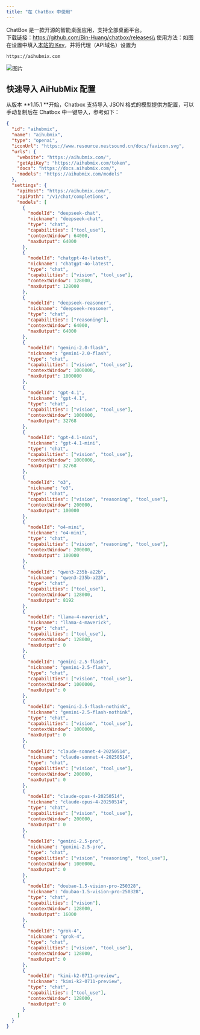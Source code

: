 ```yaml
---
title: "在 ChatBox 中使用"
---
```


ChatBox 是一款开源的智能桌面应用，支持全部桌面平台。\
下载链接：https://github.com/Bin-Huang/chatbox/releases\\
使用方法：如图在设置中填入[本站的 Key](https://aihubmix.com/token)，并将代理（API域名）设置为

```
https://aihubmix.com
```

![图片](../../public/cn/image2.png)

## 快速导入 AiHubMix 配置

从版本 \*\*1.15.1 \*\*开始，Chatbox 支持导入 JSON 格式的模型提供方配置，可以手动复制后在 Chatbox 中一键导入，参考如下：

```json
{
  "id": "aihubmix",
  "name": "aihubmix",
  "type": "openai",
  "iconUrl": "https://www.resource.nestsound.cn/docs/favicon.svg",
  "urls": {
    "website": "https://aihubmix.com/",
    "getApiKey": "https://aihubmix.com/token",
    "docs": "https://docs.aihubmix.com/",
    "models": "https://aihubmix.com/models"
  },
  "settings": {
    "apiHost": "https://aihubmix.com/",
    "apiPath": "/v1/chat/completions",
    "models": [
      {
        "modelId": "deepseek-chat",
        "nickname": "deepseek-chat",
        "type": "chat",
        "capabilities": ["tool_use"],
        "contextWindow": 64000,
        "maxOutput": 64000
      },
      {
        "modelId": "chatgpt-4o-latest",
        "nickname": "chatgpt-4o-latest",
        "type": "chat",
        "capabilities": ["vision", "tool_use"],
        "contextWindow": 128000,
        "maxOutput": 128000
      },
      {
        "modelId": "deepseek-reasoner",
        "nickname": "deepseek-reasoner",
        "type": "chat",
        "capabilities": ["reasoning"],
        "contextWindow": 64000,
        "maxOutput": 64000
      },
      {
        "modelId": "gemini-2.0-flash",
        "nickname": "gemini-2.0-flash",
        "type": "chat",
        "capabilities": ["vision", "tool_use"],
        "contextWindow": 1000000,
        "maxOutput": 1000000
      },
      {
        "modelId": "gpt-4.1",
        "nickname": "gpt-4.1",
        "type": "chat",
        "capabilities": ["vision", "tool_use"],
        "contextWindow": 1000000,
        "maxOutput": 32768
      },
      {
        "modelId": "gpt-4.1-mini",
        "nickname": "gpt-4.1-mini",
        "type": "chat",
        "capabilities": ["vision", "tool_use"],
        "contextWindow": 1000000,
        "maxOutput": 32768
      },
      {
        "modelId": "o3",
        "nickname": "o3",
        "type": "chat",
        "capabilities": ["vision", "reasoning", "tool_use"],
        "contextWindow": 200000,
        "maxOutput": 100000
      },
      {
        "modelId": "o4-mini",
        "nickname": "o4-mini",
        "type": "chat",
        "capabilities": ["vision", "reasoning", "tool_use"],
        "contextWindow": 200000,
        "maxOutput": 100000
      },
      {
        "modelId": "qwen3-235b-a22b",
        "nickname": "qwen3-235b-a22b",
        "type": "chat",
        "capabilities": ["tool_use"],
        "contextWindow": 128000,
        "maxOutput": 8192
      },
      {
        "modelId": "llama-4-maverick",
        "nickname": "llama-4-maverick",
        "type": "chat",
        "capabilities": ["tool_use"],
        "contextWindow": 128000,
        "maxOutput": 0
      },
      {
        "modelId": "gemini-2.5-flash",
        "nickname": "gemini-2.5-flash",
        "type": "chat",
        "capabilities": ["vision", "tool_use"],
        "contextWindow": 1000000,
        "maxOutput": 0
      },
      {
        "modelId": "gemini-2.5-flash-nothink",
        "nickname": "gemini-2.5-flash-nothink",
        "type": "chat",
        "capabilities": ["vision", "tool_use"],
        "contextWindow": 1000000,
        "maxOutput": 0
      },
      {
        "modelId": "claude-sonnet-4-20250514",
        "nickname": "claude-sonnet-4-20250514",
        "type": "chat",
        "capabilities": ["vision", "tool_use"],
        "contextWindow": 200000,
        "maxOutput": 0
      },
      {
        "modelId": "claude-opus-4-20250514",
        "nickname": "claude-opus-4-20250514",
        "type": "chat",
        "capabilities": ["vision", "tool_use"],
        "contextWindow": 200000,
        "maxOutput": 0
      },
      {
        "modelId": "gemini-2.5-pro",
        "nickname": "gemini-2.5-pro",
        "type": "chat",
        "capabilities": ["vision", "reasoning", "tool_use"],
        "contextWindow": 1000000,
        "maxOutput": 0
      },
      {
        "modelId": "doubao-1.5-vision-pro-250328",
        "nickname": "doubao-1.5-vision-pro-250328",
        "type": "chat",
        "capabilities": ["vision"],
        "contextWindow": 128000,
        "maxOutput": 16000
      },
      {
        "modelId": "grok-4",
        "nickname": "grok-4",
        "type": "chat",
        "capabilities": ["vision", "tool_use"],
        "contextWindow": 128000,
        "maxOutput": 0
      },
      {
        "modelId": "kimi-k2-0711-preview",
        "nickname": "kimi-k2-0711-preview",
        "type": "chat",
        "capabilities": ["tool_use"],
        "contextWindow": 128000,
        "maxOutput": 0
      }
    ]
  }
}
```